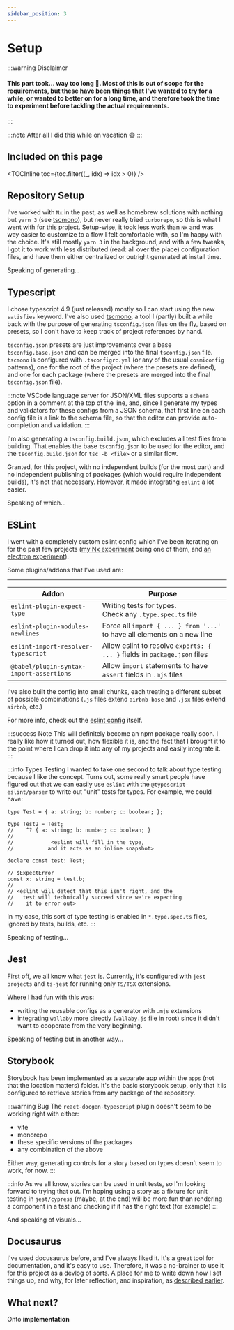 ```yaml
---
sidebar_position: 3
---
```


# Setup

:::warning Disclaimer
#### This part took... way too long 🤦. Most of this is out of scope for the requirements, but these have been things that I've wanted to try for a while, or wanted to better on for a long time, and therefore took the time to experiment before tackling the actual requirements. 
:::

:::note After all
I did this while on vacation 😅
:::

## Included on this page

<TOCInline toc={toc.filter((_, idx) => idx > 0)} />

## Repository Setup

I've worked with `Nx` in the past, as well as homebrew solutions with nothing but `yarn 3` (see [tscmono](http://github.com/sabinmarcu/tscmono)), but never really tried `turborepo`, so this is what I went with for this project. Setup-wise, it took less work than `Nx` and was way easier to customize to a flow I felt comfortable with, so I'm happy with the choice. It's still mostly `yarn 3` in the background, and with a few tweaks, I got it to work with less distributed (read: all over the place) configuration files, and have them either centralized or outright generated at install time.

Speaking of generating...

## Typescript

I chose typescript 4.9 (just released) mostly so I can start using the new `satisfies` keyword. I've also used [tscmono](http://github.com/sabinmarcu/tscmono), a tool I (partly) built a while back with the purpose of generating `tsconfig.json` files on the fly, based on presets, so I don't have to keep track of project references by hand. 

`tsconfig.json` presets are just improvements over a base `tsconfig.base.json` and can be merged into the final `tsconfig.json` file. `tscmono` is configured with `.tsconfigrc.yml` (or any of the usual `cosmiconfig` patterns), one for the root of the project (where the presets are defined), and one for each package (where the presets are merged into the final `tsconfig.json` file).

:::note
VSCode language server for JSON/XML files supports a `schema` option in a comment at the top of the line, and, since I generate my types and validators for these configs from a JSON schema, that first line on each config file is a link to the schema file, so that the editor can provide auto-completion and validation.
:::

I'm also generating a `tsconfig.build.json`, which excludes all test files from building. That enables the base `tsconfig.json` to be used for the editor, and the `tsconfig.build.json` for `tsc -b <file>` or a similar flow.

Granted, for this project, with no independent builds (for the most part) and no independent publishing of packages (which would require independent builds), it's not that necessary. However, it made integrating `eslint` a lot easier.

Speaking of which...

## ESLint

I went with a completely custom eslint config which I've been iterating on for the past few projects ([my Nx experiment](https://github.com/sabinmarcu/website-helium) being one of them, and [an electron experiment](https://github.com/sabinmarcu/vy)). 

Some plugins/addons that I've used are:

------------------
| Addon | Purpose |
| --- | --- |
| `eslint-plugin-expect-type` | Writing tests for types. <br /> Check any `.type.spec.ts` file |
| `eslint-plugin-modules-newlines` | Force all `import { ... } from '...'` to have all elements on a new line |
| `eslint-import-resolver-typescript` | Allow eslint to resolve `exports: { ... }` fields in `package.json` files |
| `@babel/plugin-syntax-import-assertions` | Allow `import` statements to have `assert` fields in `.mjs` files |

I've also built the config into small chunks, each treating a different subset of possible combinations (`.js` files extend `airbnb-base` and `.jsx` files extend `airbnb`, etc.)

For more info, check out the [eslint config](https://github.com/sabinmarcu/librario/tree/master/packages/eslint-config-custom) itself.

:::success Note
This will definitely become an npm package really soon. I really like how it turned out, how flexible it is, and the fact that I brought it to the point where I can drop it into any of my projects and easily integrate it.
:::

:::info Types Testing
I wanted to take one second to talk about type testing because I like the concept. Turns out, some really smart people have figured out that we can easily use `eslint` with the `@typescript-eslint/parser` to write out "unit" tests for types. For example, we could have: 

```
type Test = { a: string; b: number; c: boolean; };

type Test2 = Test;
//    ^? { a: string; b: number; c: boolean; }
// 
//            <eslint will fill in the type, 
//           and it acts as an inline snapshot>

declare const test: Test;

// $ExpectError
const x: string = test.b;
// 
// <eslint will detect that this isn't right, and the
//   test will technically succeed since we're expecting
//    it to error out>
```

In my case, this sort of type testing is enabled in `*.type.spec.ts` files, ignored by tests, builds, etc.
:::

Speaking of testing...

## Jest

First off, we all know what `jest` is. Currently, it's configured with `jest projects` and `ts-jest` for running only `TS/TSX` extensions. 

Where I had fun with this was: 
- writing the reusable configs as a generator with `.mjs` extensions
- integrating `wallaby` more directly (`wallaby.js` file in root) since it didn't want to cooperate from the very beginning.

Speaking of testing but in another way...

## Storybook

Storybook has been implemented as a separate app within the `apps` (not that the location matters) folder. It's the basic storybook setup, only that it is configured to retrieve stories from any package of the repository.

:::warning Bug
The `react-docgen-typescript` plugin doesn't seem to be working right with either: 
- vite
- monorepo 
- these specific versions of the packages
- any combination of the above

Either way, generating controls for a story based on types doesn't seem to work, for now.
:::

:::info
As we all know, stories can be used in unit tests, so I'm looking forward to trying that out. I'm hoping using a story as a fixture for unit testing in `jest/cypress` (maybe, at the end) will be more fun than rendering a component in a test and checking if it has the right text (for example)
:::

And speaking of visuals...

## Docusaurus

I've used docusaurus before, and I've always liked it. It's a great tool for documentation, and it's easy to use. Therefore, it was a no-brainer to use it for this project as a devlog of sorts. A place for me to write down how I set things up, and why, for later reflection, and inspiration, as [described earlier](./intro).

## What next? 

Onto **implementation**